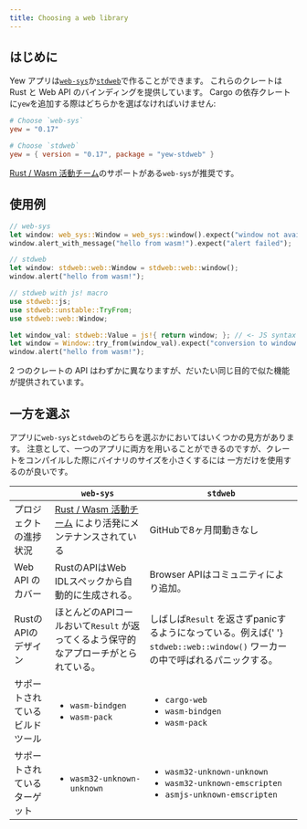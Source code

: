 ```yaml
---
title: Choosing a web library
---
```


## はじめに

Yew アプリは[`web-sys`](https://docs.rs/web-sys)か[`stdweb`](https://docs.rs/stdweb)で作ることができます。
これらのクレートは Rust と Web API のバインディングを提供しています。
Cargo の依存クレートに`yew`を追加する際はどちらかを選ばなければいけません:

```toml
# Choose `web-sys`
yew = "0.17"

# Choose `stdweb`
yew = { version = "0.17", package = "yew-stdweb" }
```

[Rust / Wasm 活動チーム](https://rustwasm.github.io/)のサポートがある`web-sys`が推奨です。

## 使用例

```rust
// web-sys
let window: web_sys::Window = web_sys::window().expect("window not available");
window.alert_with_message("hello from wasm!").expect("alert failed");

// stdweb
let window: stdweb::web::Window = stdweb::web::window();
window.alert("hello from wasm!");

// stdweb with js! macro
use stdweb::js;
use stdweb::unstable::TryFrom;
use stdweb::web::Window;

let window_val: stdweb::Value = js!{ return window; }; // <- JS syntax inside!
let window = Window::try_from(window_val).expect("conversion to window failed");
window.alert("hello from wasm!");
```

2 つのクレートの API はわずかに異なりますが、だいたい同じ目的で似た機能が提供されています。

## 一方を選ぶ

アプリに`web-sys`と`stdweb`のどちらを選ぶかにおいてはいくつかの見方があります。
注意として、一つのアプリに両方を用いることができるのですが、クレートをコンパイルした際にバイナリのサイズを小さくするには
一方だけを使用するのが良いです。

<table>
    <thead>
        <tr>
            <th style={{ textAlign: 'left' }}></th>
            <th style={{ textAlign: 'left' }}>
                <code>web-sys</code>
            </th>
            <th style={{ textAlign: 'left' }}>
                <code>stdweb</code>
            </th>
        </tr>
    </thead>
    <tbody>
        <tr>
            <td style={{ textAlign: 'left' }}>プロジェクトの進捗状況</td>
            <td style={{ textAlign: 'left' }}>
                <a href="https://rustwasm.github.io/">Rust / Wasm 活動チーム</a>
                により活発にメンテナンスされている
            </td>
            <td style={{ textAlign: 'left' }}>GitHubで8ヶ月間動きなし</td>
        </tr>
        <tr>
            <td style={{ textAlign: 'left' }}>Web API のカバー</td>
            <td style={{ textAlign: 'left' }}>
                RustのAPIはWeb IDLスペックから自動的に生成される。
            </td>
            <td style={{ textAlign: 'left' }}>
                Browser APIはコミュニティにより追加。
            </td>
        </tr>
        <tr>
            <td style={{ textAlign: 'left' }}>RustのAPIのデザイン</td>
            <td style={{ textAlign: 'left' }}>
                ほとんどのAPIコールおいて<code>Result</code>
                が返ってくるよう保守的なアプローチがとられている。
            </td>
            <td style={{ textAlign: 'left' }}>
                しばしば<code>Result</code>
                を返さずpanicするようになっている。例えば{' '}
                <code>stdweb::web::window()</code>
                ワーカーの中で呼ばれるパニックする。
            </td>
        </tr>
        <tr>
            <td style={{ textAlign: 'left' }}>
                サポートされているビルドツール
            </td>
            <td style={{ textAlign: 'left' }}>
                <p></p>
                <ul>
                    <li>
                        <code>wasm-bindgen</code>
                    </li>
                    <li>
                        <code>wasm-pack</code>
                    </li>
                </ul>
            </td>
            <td style={{ textAlign: 'left' }}>
                <p></p>
                <ul>
                    <li>
                        <code>cargo-web</code>
                    </li>
                    <li>
                        <code>wasm-bindgen</code>
                    </li>
                    <li>
                        <code>wasm-pack</code>
                    </li>
                </ul>
            </td>
        </tr>
        <tr>
            <td style={{ textAlign: 'left' }}>サポートされているターゲット</td>
            <td style={{ textAlign: 'left' }}>
                <ul>
                    <li>
                        <code>wasm32-unknown-unknown</code>
                    </li>
                </ul>
            </td>
            <td style={{ textAlign: 'left' }}>
                <ul>
                    <li>
                        <code>wasm32-unknown-unknown</code>
                    </li>
                    <li>
                        <code>wasm32-unknown-emscripten</code>
                    </li>
                    <li>
                        <code>asmjs-unknown-emscripten</code>
                    </li>
                </ul>
            </td>
        </tr>
    </tbody>
</table>
